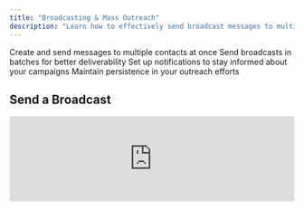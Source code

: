 ```yaml
---
title: "Broadcasting & Mass Outreach"
description: "Learn how to effectively send broadcast messages to multiple contacts and manage large-scale outreach campaigns"
---
```


<CardGroup cols={2}>
  <Card title="Send Basic Broadcast" icon="bullhorn">
    Create and send messages to multiple contacts at once
  </Card>
  <Card title="Advanced Batch Broadcasting" icon="layers">
    Send broadcasts in batches for better deliverability
  </Card>
  <Card title="Email Notifications" icon="envelope">
    Set up notifications to stay informed about your campaigns
  </Card>
  <Card title="Never Give Up Strategy" icon="heart">
    Maintain persistence in your outreach efforts
  </Card>
</CardGroup>

## Send a Broadcast

<iframe 
  src="https://www.loom.com/embed/a7d4876705cd4d82a0c1f346e7d99a6d" 
  width="100%" 
  height={400}
  frameBorder={0} 
  allowFullScreen
/>

**Duration:** 13 minutes

Master the art of broadcasting messages to multiple contacts simultaneously. This comprehensive tutorial covers message creation, audience selection, and sending strategies.

<Steps>
  <Step title="Create Your Message">
    Craft a compelling message that resonates with your audience
  </Step>
  <Step title="Select Recipients">
    Choose contacts using segments, tags, or manual selection
  </Step>
  <Step title="Review and Send">
    Double-check your message and recipient list before sending
  </Step>
  <Step title="Monitor Results">
    Track delivery, responses, and engagement metrics
  </Step>
</Steps>

<Info>
  **Message Best Practices:** Keep broadcasts personal, relevant, and valuable. Include a clear call-to-action and make it easy for recipients to respond.
</Info>

---

## Advanced Batch Broadcasting

<iframe 
  src="https://www.loom.com/embed/78c1a175b80e4f7597b4779a239d7b5a" 
  width="100%" 
  height={400}
  frameBorder={0} 
  allowFullScreen
/>

**Duration:** 6 minutes

Learn advanced broadcasting techniques including batch sending to improve deliverability rates and avoid carrier restrictions.

<Accordion title="Why Use Batch Broadcasting?">
  - **Better Deliverability:** Carriers prefer gradual sending over bulk sends
  - **Improved Engagement:** Staggered sends can lead to better response rates  
  - **Compliance:** Helps maintain good standing with SMS carriers
  - **Analytics:** Better tracking of message performance over time
</Accordion>

<Warning>
  **Compliance Note:** Always ensure you have proper consent before sending broadcast messages. Follow TCPA guidelines and include opt-out options.
</Warning>

---

## Setup Email Notifications

<iframe 
  src="https://www.loom.com/embed/2d6214ca60774a67a32180cfb9e69f21" 
  width="100%" 
  height={400}
  frameBorder={0} 
  allowFullScreen
/>

**Duration:** 5 minutes

Configure email notifications to stay informed about broadcast performance, responses, and important account activity.

<CardGroup cols={2}>
  <Card title="Real-time Alerts" icon="bell">
    Get notified immediately when contacts respond to your broadcasts
  </Card>
  <Card title="Daily Summaries" icon="chart-line">
    Receive daily reports on broadcast performance and engagement
  </Card>
  <Card title="System Updates" icon="gear">
    Stay informed about account changes and system notifications
  </Card>
  <Card title="Custom Triggers" icon="wand-magic-sparkles">
    Set up custom notification rules based on your specific needs
  </Card>
</CardGroup>

---

## Never Give Up Strategy

<iframe 
  src="https://www.loom.com/embed/2425b34f5fb54b9b80007e37054b4275" 
  width="100%" 
  height={400}
  frameBorder={0} 
  allowFullScreen
/>

**Duration:** 4 minutes

Develop a persistent and effective outreach strategy that maintains professionalism while maximizing your chances of connecting with prospects.

<Tip>
  **Key Principles:**
  - Vary your message approach across touchpoints
  - Space out your outreach appropriately  
  - Provide value in every interaction
  - Track what works and double down on successful strategies
</Tip>

## Broadcast Analytics & Optimization

<CardGroup cols={3}>
  <Card title="Track Delivery Rates" icon="truck">
    Monitor how many messages successfully reach your contacts
  </Card>
  <Card title="Measure Engagement" icon="chart-bar">
    Analyze response rates and interaction metrics
  </Card>
  <Card title="Optimize Timing" icon="clock">
    Find the best times to send broadcasts for maximum impact
  </Card>
</CardGroup>

<Note>
  **Success Metrics:** Focus on meaningful engagement rather than just delivery numbers. A smaller, more engaged audience often produces better results than a large, unengaged list.
</Note>